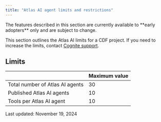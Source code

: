 ```yaml
---
title: "Atlas AI agent limits and restrictions"
---
```


<Warning>
  The features described in this section are currently available to **early adopters** only and are subject to change.
</Warning>

This section outlines the Atlas AI limits for a CDF project. If you need to increase the limits, contact [Cognite support](https://cognite.zendesk.com/hc/en-us/requests/new).

## Limits[​](#limits "Direct link to heading")

|                                 | Maximum value |
| ------------------------------- | ------------- |
| Total number of Atlas AI agents | 30            |
| Published Atlas AI agents       | 10            |
| Tools per Atlas AI agent        | 10            |

Last updated: November 19, 2024
